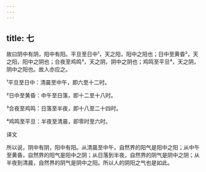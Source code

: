 ```yaml
---
---
---
```

title: 七
---




故曰阴中有阴，阳中有阳。平旦至日中¹，天之阳，阳中之阳也；日中至黄昏²，天之阳，阳中之阴也；合夜至鸡鸣³，天之阴，阴中之阴也；鸡鸣至平旦⁴，天之阴，阴中之阳也。故人亦应之。

¹平旦至日中：清晨至中午，即六至十二时。

²日中至黄昏：中午至日落，即十二至十八时。

³合夜至鸡鸣：日落至半夜，即十八至二十四时。

⁴鸡鸣至平旦：半夜至清晨，即零时至六时。

译文

所以说，阴中有阴，阳中有阳。从清晨至中午，自然界的阳气是阳中之阳；从中午至黄昏，自然界的阳气是阳中之阴；从日落到半夜，自然界的阴气是阴中之阴；从半夜到清晨，自然界的阴气是阴中之阳。所以人的阴阳之气也是如此。